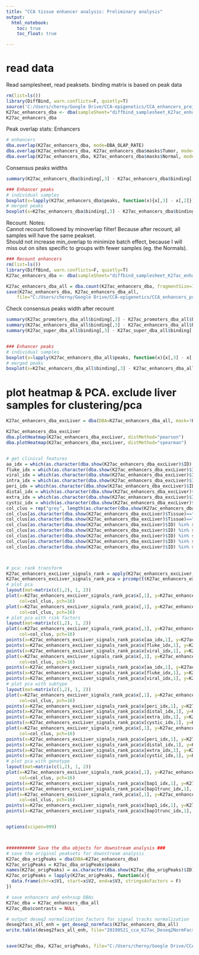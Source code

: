 ---
title: "CCA tissue enhancer analysis: Preliminary analysis"
output: 
  html_notebook:
    toc: true
    toc_float: true

---








# read data

Read samplesheet, read peaksets.  binding matrix is based on peak data
```{r include=F}

rm(list=ls())
library(DiffBind, warn.conflicts=F, quietly=T)
source('C:/Users/cherny/Google Drive/CCA-epigenetics/CCA_enhancers_project/analysis_cca_enhancers_functions.R')
K27ac_enhancers_dba <- dba(sampleSheet="diffbind_samplesheet_K27ac_enhancers.csv")
K27ac_enhancers_dba 
```




Peak overlap stats: Enhancers
```{r}

# enhancers 
dba.overlap(K27ac_enhancers_dba, mode=DBA_OLAP_RATE) 
dba.overlap(K27ac_enhancers_dba, K27ac_enhancers_dba$masks$Tumor, mode=DBA_OLAP_RATE) 
dba.overlap(K27ac_enhancers_dba, K27ac_enhancers_dba$masks$Normal, mode=DBA_OLAP_RATE)

```



Consensus peaks widths
```{r fig.width=12, fig.asp=.3}
summary(K27ac_enhancers_dba$binding[,3] - K27ac_enhancers_dba$binding[,2])

### Enhancer peaks
# individual samples
boxplot(x=lapply(K27ac_enhancers_dba$peaks, function(x){x[,3] - x[,2]}), log="y", main="Enhancer peaks, individual samples", ylab="Peak width", names=K27ac_enhancers_dba$samples$SampleID, cex.axis=.8, las=2)
# merged peaks
boxplot(x=K27ac_enhancers_dba$binding[,3] - K27ac_enhancers_dba$binding[,2], log="y", main="Enhancer peaks, merged", ylab="Peak width", cex.axis=.8, las=2)

```






Recount. Notes:  
Cannot recount followed by minoverlap filter! Because after recount, all samples will have the same peakset.  
Should not increase min_overlap to minimize batch effect, because I will miss out on sites specific to groups with fewer samples (eg. the Normals). 





```{r include=F}
### Recount enhancers
rm(list=ls())
library(DiffBind, warn.conflicts=F, quietly=T)
K27ac_enhancers_dba <- dba(sampleSheet="diffbind_samplesheet_K27ac_enhancers.csv")

K27ac_enhancers_dba_all = dba.count(K27ac_enhancers_dba, fragmentSize=150, minOverlap=2, summits=200) # x sites
save(K27ac_enhancers_dba, K27ac_enhancers_dba_all,
    file="C:/Users/cherny/Google Drive/CCA-epigenetics/CCA_enhancers_project/Rdata_cca_K27ac_0_prelim_recount_enhancers.Rdata")
```


Check consensus peaks width after recount
```{r fig.width=12, fig.asp=.3}
summary(K27ac_promoters_dba_all$binding[,3] - K27ac_promoters_dba_all$binding[,2])
summary(K27ac_enhancers_dba_all$binding[,3] - K27ac_enhancers_dba_all$binding[,2])
summary(K27ac_super_dba_all$binding[,3] - K27ac_super_dba_all$binding[,2])


### Enhancer peaks
# individual samples
boxplot(x=lapply(K27ac_enhancers_dba_all$peaks, function(x){x[,3] - x[,2]}), log="y", main="Enhancer peaks, individual samples", ylab="Peak width", names=K27ac_enhancers_dba_all$samples$SampleID, cex.axis=.8, las=2)
# merged peaks
boxplot(x=K27ac_enhancers_dba_all$binding[,3] - K27ac_enhancers_dba_all$binding[,2], log="y", main="Enhancer peaks, merged", ylab="Peak width", cex.axis=.8, las=2)


```







# plot heatmap & PCA. exclude liver samples for clustering/pca
```{r fig.width=10, fig.asp=.5}

K27ac_enhancers_dba_excLiver = dba(DBA=K27ac_enhancers_dba_all, mask=!K27ac_enhancers_dba_all$masks$Normal_liver, minOverlap = 2) # 71 samples,   sites

K27ac_enhancers_dba_excLiver
dba.plotHeatmap(K27ac_enhancers_dba_excLiver, distMethod="pearson")
dba.plotHeatmap(K27ac_enhancers_dba_excLiver, distMethod="spearman")


# get clinical features
aa_idx = which(as.character(dba.show(K27ac_enhancers_dba_excLiver)$ID) %in% samples_data[grep("Yes",samples_data$AA), "Sample ID"])
fluke_idx = which(as.character(dba.show(K27ac_enhancers_dba_excLiver)$ID) %in% samples_data[samples_data$Fluke=="Fluke-Pos", "Sample ID"])
viral_idx = which(as.character(dba.show(K27ac_enhancers_dba_excLiver)$ID) %in% samples_data[samples_data$HBV=="Positive" | samples_data$HCV=="Positive", "Sample ID"])
intra_idx = which(as.character(dba.show(K27ac_enhancers_dba_excLiver)$ID) %in% samples_data[samples_data$`Anatomical subtype`=="Intrahepatic", "Sample ID"])
peri_idx = which(as.character(dba.show(K27ac_enhancers_dba_excLiver)$ID) %in% samples_data[samples_data$`Anatomical subtype`=="Perihilar", "Sample ID"])
distal_idx = which(as.character(dba.show(K27ac_enhancers_dba_excLiver)$ID) %in% samples_data[samples_data$`Anatomical subtype`=="Distal", "Sample ID"])
extra_idx = which(as.character(dba.show(K27ac_enhancers_dba_excLiver)$ID) %in% samples_data[samples_data$`Anatomical subtype`=="Extrahepatic", "Sample ID"])
cystic_idx = which(as.character(dba.show(K27ac_enhancers_dba_excLiver)$ID) %in% samples_data[samples_data$`Anatomical subtype`=="Cystic duct", "Sample ID"])
col_clus = rep("grey", length(as.character(dba.show(K27ac_enhancers_dba_excLiver)$ID)))
col_clus[as.character(dba.show(K27ac_enhancers_dba_excLiver)$Tissue)=="Normal"] = "black"
col_clus[as.character(dba.show(K27ac_enhancers_dba_excLiver)$Tissue)=="Normal_liver"] = "brown"
col_clus[as.character(dba.show(K27ac_enhancers_dba_excLiver)$ID) %in% samples_data[samples_data$iCluster_infer=="1", "Sample ID"]] = "blue"
col_clus[as.character(dba.show(K27ac_enhancers_dba_excLiver)$ID) %in% samples_data[samples_data$iCluster_infer=="2", "Sample ID"]] = "orange"
col_clus[as.character(dba.show(K27ac_enhancers_dba_excLiver)$ID) %in% samples_data[samples_data$iCluster_infer=="3", "Sample ID"]] = "green"
col_clus[as.character(dba.show(K27ac_enhancers_dba_excLiver)$ID) %in% samples_data[samples_data$iCluster_infer=="2/3", "Sample ID"]] = "yellow"
col_clus[as.character(dba.show(K27ac_enhancers_dba_excLiver)$ID) %in% samples_data[samples_data$iCluster_infer=="4", "Sample ID"]] = "red"



# pca: rank transform
K27ac_enhancers_excLiver_signals_rank = apply(K27ac_enhancers_excLiver_signals, 2, function(x){rank(x, ties.method = "average")})
K27ac_enhancers_excLiver_signals_rank_pca = prcomp(t(K27ac_enhancers_excLiver_signals_rank), center=T, scale=T)
# plot pca
layout(mat=matrix(c(1,2), 1, 2))
plot(x=K27ac_enhancers_excLiver_signals_rank_pca$x[,1], y=K27ac_enhancers_excLiver_signals_rank_pca$x[,2],
     col=col_clus, pch=16)
plot(x=K27ac_enhancers_excLiver_signals_rank_pca$x[,1], y=K27ac_enhancers_excLiver_signals_rank_pca$x[,3],
     col=col_clus, pch=16)
# plot pca with risk factors
layout(mat=matrix(c(1,2), 1, 2))
plot(x=K27ac_enhancers_excLiver_signals_rank_pca$x[,1], y=K27ac_enhancers_excLiver_signals_rank_pca$x[,2],
     col=col_clus, pch=16)
points(x=K27ac_enhancers_excLiver_signals_rank_pca$x[aa_idx,1], y=K27ac_enhancers_excLiver_signals_rank_pca$x[aa_idx,2], pch=2, cex=2.5, col="gray30")
points(x=K27ac_enhancers_excLiver_signals_rank_pca$x[fluke_idx,1], y=K27ac_enhancers_excLiver_signals_rank_pca$x[fluke_idx,2], pch=1, cex=2.5, col="gray30")
points(x=K27ac_enhancers_excLiver_signals_rank_pca$x[viral_idx,1], y=K27ac_enhancers_excLiver_signals_rank_pca$x[viral_idx,2], pch="V", cex=1, col="gray30")
plot(x=K27ac_enhancers_excLiver_signals_rank_pca$x[,1], y=K27ac_enhancers_excLiver_signals_rank_pca$x[,3],
     col=col_clus, pch=16)
points(x=K27ac_enhancers_excLiver_signals_rank_pca$x[aa_idx,1], y=K27ac_enhancers_excLiver_signals_rank_pca$x[aa_idx,3], pch=2, cex=2.5, col="gray30")
points(x=K27ac_enhancers_excLiver_signals_rank_pca$x[fluke_idx,1], y=K27ac_enhancers_excLiver_signals_rank_pca$x[fluke_idx,3], pch=1, cex=2.5, col="gray30")
points(x=K27ac_enhancers_excLiver_signals_rank_pca$x[viral_idx,1], y=K27ac_enhancers_excLiver_signals_rank_pca$x[viral_idx,3], pch="V", cex=1, col="gray30")
# plot pca with subtype
layout(mat=matrix(c(1,2), 1, 2))
plot(x=K27ac_enhancers_excLiver_signals_rank_pca$x[,1], y=K27ac_enhancers_excLiver_signals_rank_pca$x[,2],
     col=col_clus, pch=16)
points(x=K27ac_enhancers_excLiver_signals_rank_pca$x[peri_idx,1], y=K27ac_enhancers_excLiver_signals_rank_pca$x[peri_idx,2], pch="p", cex=.9, col="gray30")
points(x=K27ac_enhancers_excLiver_signals_rank_pca$x[distal_idx,1], y=K27ac_enhancers_excLiver_signals_rank_pca$x[distal_idx,2], pch="d", cex=.9, col="gray30")
points(x=K27ac_enhancers_excLiver_signals_rank_pca$x[extra_idx,1], y=K27ac_enhancers_excLiver_signals_rank_pca$x[extra_idx,2], pch="e", cex=.9, col="gray30")
points(x=K27ac_enhancers_excLiver_signals_rank_pca$x[cystic_idx,1], y=K27ac_enhancers_excLiver_signals_rank_pca$x[cystic_idx,2], pch="c", cex=.9, col="gray30")
plot(x=K27ac_enhancers_excLiver_signals_rank_pca$x[,1], y=K27ac_enhancers_excLiver_signals_rank_pca$x[,3],
     col=col_clus, pch=16)
points(x=K27ac_enhancers_excLiver_signals_rank_pca$x[peri_idx,1], y=K27ac_enhancers_excLiver_signals_rank_pca$x[peri_idx,3], pch="p", cex=.9, col="gray30")
points(x=K27ac_enhancers_excLiver_signals_rank_pca$x[distal_idx,1], y=K27ac_enhancers_excLiver_signals_rank_pca$x[distal_idx,3], pch="d", cex=.9, col="gray30")
points(x=K27ac_enhancers_excLiver_signals_rank_pca$x[extra_idx,1], y=K27ac_enhancers_excLiver_signals_rank_pca$x[extra_idx,3], pch="e", cex=.9, col="gray30")
points(x=K27ac_enhancers_excLiver_signals_rank_pca$x[cystic_idx,1], y=K27ac_enhancers_excLiver_signals_rank_pca$x[cystic_idx,3], pch="c", cex=.9, col="gray30")
# plot pca with genotype
layout(mat=matrix(c(1,2), 1, 2))
plot(x=K27ac_enhancers_excLiver_signals_rank_pca$x[,1], y=K27ac_enhancers_excLiver_signals_rank_pca$x[,2],
     col=col_clus, pch=16)
points(x=K27ac_enhancers_excLiver_signals_rank_pca$x[bap1_idx,1], y=K27ac_enhancers_excLiver_signals_rank_pca$x[bap1_idx,2], pch="b", cex=.9, col="gray30")
points(x=K27ac_enhancers_excLiver_signals_rank_pca$x[bap1trunc_idx,1], y=K27ac_enhancers_excLiver_signals_rank_pca$x[bap1trunc_idx,2], pch="B", cex=.9, col="gray30")
plot(x=K27ac_enhancers_excLiver_signals_rank_pca$x[,1], y=K27ac_enhancers_excLiver_signals_rank_pca$x[,3],
     col=col_clus, pch=16)
points(x=K27ac_enhancers_excLiver_signals_rank_pca$x[bap1_idx,1], y=K27ac_enhancers_excLiver_signals_rank_pca$x[bap1_idx,3], pch="b", cex=.9, col="gray30")
points(x=K27ac_enhancers_excLiver_signals_rank_pca$x[bap1trunc_idx,1], y=K27ac_enhancers_excLiver_signals_rank_pca$x[bap1trunc_idx,3], pch="B", cex=.9, col="gray30")



```




















```{r include=F}
options(scipen=999)



########### Save the dba objects for downstream analysis ###
# save the original peaksets for downstream analysis
K27ac_dba_origPeaks = dba(DBA=K27ac_enhancers_dba)
K27ac_origPeaks = K27ac_dba_origPeaks$peaks
names(K27ac_origPeaks) = as.character(dba.show(K27ac_dba_origPeaks)$ID)
K27ac_origPeaks = lapply(K27ac_origPeaks, function(x){
  data.frame(chr=x$V1, start=x$V2, end=x$V3, stringsAsFactors = F)
})

# save enhancers and enh+sup DBAs
K27ac_dba = K27ac_enhancers_dba_all 
K27ac_dba$contrasts = NULL

# output deseq2 normalization factors for signal tracks normalization
deseq2facs_all_enh = get_deseq2_normfacs(K27ac_enhancers_dba_all)
write.table(deseq2facs_all_enh, file="20190521_cca_K27ac_Deseq2NormFacs.txt", quote=F, row.names=T, sep="\t", col.names=F)


save(K27ac_dba, K27ac_origPeaks, file="C:/Users/cherny/Google Drive/CCA-epigenetics/CCA_enhancers_project/Rdata_cca_k27ac_0_prelim_final.Rdata")






```




